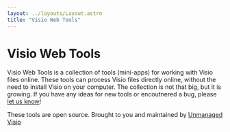 ```yaml
---
layout: ../layouts/Layout.astro
title: "Visio Web Tools"
---
```



# Visio Web Tools

Visio Web Tools is a collection of tools (mini-apps) for working with Visio files online.
These tools can process Visio files directly online, without the need to install Visio on your computer.
The collection is not that big, but it is growing. If you have any ideas for new tools or encoutnered a bug, please [let us know](https://github.com/nbelyh/VisioWebTools/issues)!

<div class="grid grid-cols-1 md:grid-cols-2 gap-6">
  <ToolCard
    href="/extract-images"
    title="Image Extraction Tool"
    imageSrc="/extract-images-flow.svg"
    body="This tool allows you to extract images, embedded into Visio diagram, in their original format. It analyzes the Visio file and extracts all embedded images into a ZIP archive, keeping shape/page references."
  />
  <ToolCard
    href="/make-chipher"
    title="Chipher Tool"
    imageSrc="/chipher-flow.svg"
    body="This tool allows you to chipher text in Visio shapes. It can be used to hide sensitive information in Visio diagrams. The tool uses a simple substitution cipher, where each character is replaced with a different one."
  />
  <ToolCard
    href="/pdftip"
    title="Visio PdfTip Tool"
    imageSrc="/pdftip-flow.svg"
    body="Add tooltips (comments) to PDF files exported from Visio. This tool provides a simple solution for transferring 'Comments' from your Visio file shapes into PDF, and the tool will update the PDF."
  />
  <ToolCard
    href="/splitpages"
    title="Visio SplitPages Tool"
    imageSrc="/splitpages-flow.svg"
    body="tool that lets you take a single doc with many pages and export it to multiple docs - each one with a single page"
  />
  <ToolCard
    href="https://editsvgcode.com/"
    title="Simple Online SVG CODE Editor"
    imageSrc="/editsvgcode.png"
    body="A very basic SVG code editor with auto-complete with cloud sharing (export link) capability. Please note that this is a CODE editor, not a visual one. Mostly for developers."
  />
</div>

These tools are open source. Brought to you and maintained by <a href="https://unmanagedvisio.com/">Unmanaged Visio</a>

